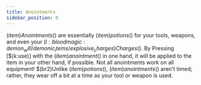 ```yaml
---
title: Anointments
sidebar_position: 0
---
```



$(item)Anointments$() are essentially $(item)potions$() for your tools, weapons, and even your $(l:bloodmagic:demon_will/demonic_items/explosive_charges)Charges$(). By Pressing [$(k:use)] with the $(item)anointment$() in one hand, it will be applied to the item in your other hand, if possible. Not all anointments work on all equipment! $(br2)Unlike $(item)potions$(), $(item)anointments$() aren't timed; rather, they wear off a bit at a time as your tool or weapon is used.

